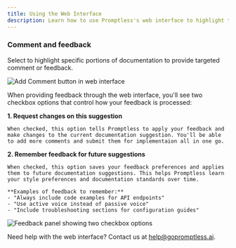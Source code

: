 ```yaml
---
title: Using the Web Interface
description: Learn how to use Promptless's web interface to highlight text, provide feedback, and guide documentation improvements
---
```


### Comment and feedback

Select to highlight specific portions of documentation to provide targeted comment or feedback.

<Frame>
  <img src="https://promptless-customer-doc-assets.s3.amazonaws.com/docs-images/org_2lvkgU9erOFxYhtEVVC0ymPrPdF/web-ui-add-comment-button-1759356264.png" alt="Add Comment button in web interface" />
</Frame>

When providing feedback through the web interface, you'll see two checkbox options that control how your feedback is processed:

**1. Request changes on this suggestion**

    When checked, this option tells Promptless to apply your feedback and make changes to the current documentation suggestion. You'll be able to add more comments and submit them for implementaion all in one go.

**2. Remember feedback for future suggestions**

    When checked, this option saves your feedback preferences and applies them to future documentation suggestions. This helps Promptless learn your style preferences and documentation standards over time.
    
    **Examples of feedback to remember:**
    - "Always include code examples for API endpoints"
    - "Use active voice instead of passive voice"
    - "Include troubleshooting sections for configuration guides"

<Frame>
  <img src="https://promptless-customer-doc-assets.s3.amazonaws.com/docs-images/org_2lvkgU9erOFxYhtEVVC0ymPrPdF/web-ui-feedback-panel-1759356264.png" alt="Feedback panel showing two checkbox options" />
</Frame>

Need help with the web interface? Contact us at [help@gopromptless.ai](mailto:help@gopromptless.ai).